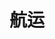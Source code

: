 ---
title: '航运'
openapi: '/api-reference/commodities/v1/openapi.yaml GET /commodities/v1/shipping'
---